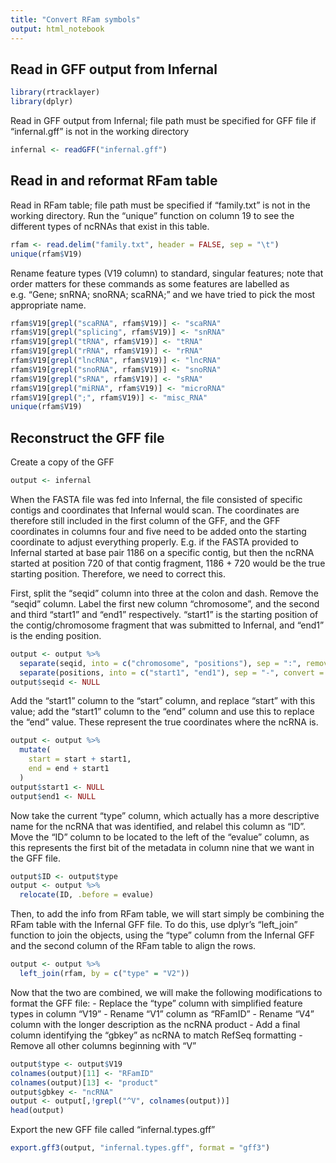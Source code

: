 ```yaml
---
title: "Convert RFam symbols"
output: html_notebook
---
```


## Read in GFF output from Infernal

```r
library(rtracklayer)
library(dplyr)
```

Read in GFF output from Infernal; file path must be specified for GFF file if "infernal.gff" is not in the working directory

```r
infernal <- readGFF("infernal.gff")
```

## Read in and reformat RFam table

Read in RFam table; file path must be specified if "family.txt" is not in the working directory. Run the "unique" function on column 19 to see the different types of ncRNAs that exist in this table.

```r
rfam <- read.delim("family.txt", header = FALSE, sep = "\t")
unique(rfam$V19)
```

Rename feature types (V19 column) to standard, singular features; note that order matters for these commands as some features are labelled as e.g. "Gene; snRNA; snoRNA; scaRNA;" and we have tried to pick the most appropriate name.

```r
rfam$V19[grepl("scaRNA", rfam$V19)] <- "scaRNA"
rfam$V19[grepl("splicing", rfam$V19)] <- "snRNA"
rfam$V19[grepl("tRNA", rfam$V19)] <- "tRNA"
rfam$V19[grepl("rRNA", rfam$V19)] <- "rRNA"
rfam$V19[grepl("lncRNA", rfam$V19)] <- "lncRNA"
rfam$V19[grepl("snoRNA", rfam$V19)] <- "snoRNA"
rfam$V19[grepl("sRNA", rfam$V19)] <- "sRNA"
rfam$V19[grepl("miRNA", rfam$V19)] <- "microRNA"
rfam$V19[grepl(";", rfam$V19)] <- "misc_RNA"
unique(rfam$V19)
```

## Reconstruct the GFF file

Create a copy of the GFF

```r
output <- infernal
```

When the FASTA file was fed into Infernal, the file consisted of specific contigs and coordinates that Infernal would scan. The coordinates are therefore still included in the first column of the GFF, and the GFF coordinates in columns four and five need to be added onto the starting coordinate to adjust everything properly. E.g. if the FASTA provided to Infernal started at base pair 1186 on a specific contig, but then the ncRNA started at position 720 of that contig fragment, 1186 + 720 would be the true starting position. Therefore, we need to correct this.

First, split the "seqid" column into three at the colon and dash. Remove the "seqid" column. Label the first new column "chromosome", and the second and third "start1" and "end1" respectively. "start1" is the starting position of the contig/chromosome fragment that was submitted to Infernal, and "end1" is the ending position.

```r
output <- output %>%
  separate(seqid, into = c("chromosome", "positions"), sep = ":", remove = FALSE) %>%
  separate(positions, into = c("start1", "end1"), sep = "-", convert = TRUE)
output$seqid <- NULL
```

Add the "start1" column to the "start" column, and replace "start" with this value; add the "start1" column to the "end" column and use this to replace the "end" value. These represent the true coordinates where the ncRNA is.

```r
output <- output %>%
  mutate(
    start = start + start1,
    end = end + start1
  )
output$start1 <- NULL
output$end1 <- NULL
```

Now take the current "type" column, which actually has a more descriptive name for the ncRNA that was identified, and relabel this column as "ID". Move the "ID" column to be located to the left of the "evalue" column, as this represents the first bit of the metadata in column nine that we want in the GFF file.

```r
output$ID <- output$type
output <- output %>%
  relocate(ID, .before = evalue)
```

Then, to add the info from RFam table, we will start simply be combining the RFam table with the Infernal GFF file. To do this, use dplyr's "left_join" function to join the objects, using the "type" column from the Infernal GFF and the second column of the RFam table to align the rows.

```r
output <- output %>%
  left_join(rfam, by = c("type" = "V2"))
```

Now that the two are combined, we will make the following modifications to format the GFF file:
- Replace the "type" column with simplified feature types in column "V19"
- Rename "V1" column as "RFamID"
- Rename "V4" column with the longer description as the ncRNA product
- Add a final column identifying the "gbkey" as ncRNA to match RefSeq formatting
- Remove all other columns beginning with "V"

```r
output$type <- output$V19
colnames(output)[11] <- "RFamID"
colnames(output)[13] <- "product"
output$gbkey <- "ncRNA"
output <- output[,!grepl("^V", colnames(output))]
head(output)
```

Export the new GFF file called "infernal.types.gff"

```r
export.gff3(output, "infernal.types.gff", format = "gff3")
```






